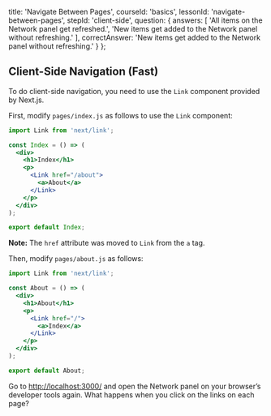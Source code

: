 
  title: 'Navigate Between Pages',
  courseId: 'basics',
  lessonId: 'navigate-between-pages',
  stepId: 'client-side',
  question: {
    answers: [
      'All items on the Network panel get refreshed.',
      'New items get added to the Network panel without refreshing.'
    ],
    correctAnswer: 'New items get added to the Network panel without refreshing.'
  }
};

## Client-Side Navigation (Fast)

To do client-side navigation, you need to use the `Link` component provided by Next.js.

First, modify `pages/index.js` as follows to use the `Link` component:

```jsx
import Link from 'next/link';

const Index = () => (
  <div>
    <h1>Index</h1>
    <p>
      <Link href="/about">
        <a>About</a>
      </Link>
    </p>
  </div>
);

export default Index;
```

**Note:** The `href` attribute was moved to `Link` from the `a` tag.

Then, modify `pages/about.js` as follows:

```jsx
import Link from 'next/link';

const About = () => (
  <div>
    <h1>About</h1>
    <p>
      <Link href="/">
        <a>Index</a>
      </Link>
    </p>
  </div>
);

export default About;
```

Go to [http://localhost:3000/](http://localhost:3000/) and open the Network panel on your browser’s developer tools again. What happens when you click on the links on each page?

